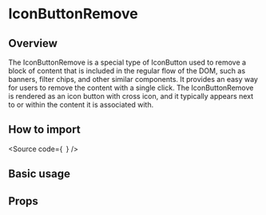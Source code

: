 

<Meta of={Stories} />

<H1>IconButtonRemove</H1>

<H2>Overview</H2>

The IconButtonRemove is a special type of IconButton used to
remove a block of content that is included in the regular flow of the DOM, such as banners, filter chips, and other similar components.
It provides an easy way for users to remove the content with a single click.
The IconButtonRemove is rendered as an icon button with cross icon,
and it typically appears next to or within the content it is associated with.

<H2>How to import</H2>

<Source
  code={`
`}
/>

<H2>Basic usage</H2>

<Canvas of={Stories.Base} />

<H2>Props</H2>

<ArgTypes of={Stories} />

